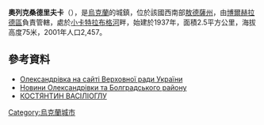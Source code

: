 {{coord|45|53|22|N|28|57|3|E|scale:30000|display=title}}

'''奧列克桑德里夫卡'''（{{lang-uk|Олександрівка}}），是[[烏克蘭|烏克蘭]]的城鎮，位於該國西南部[[敖德薩州|敖德薩州]]，由[[博爾赫拉德區|博爾赫拉德區]]負責管轄，處於[[小卡特拉布格河|小卡特拉布格河]]畔，始建於1937年，面積2.5平方公里，海拔高度75米，2001年人口2,457。

==參考資料==
* [Http://w1.c1.rada.gov.ua/pls/z7502/A005?rf7571=23972 Олександрівка на сайті Верховної ради України]{{dead link|date=2017年12月 |bot=InternetArchiveBot |fix-attempted=yes }} {{ref-uk}}
* [Http://bolgradnews.blogspot.com/ Новини Олександрівки та Болградського району] {{Wayback|url=http://bolgradnews.blogspot.com/ |date=20200808233231 }}
* [Http://gagauzy.com/konstantin-vasilioglu.html КОСТЯНТИН ВАСІЛІОГЛУ] {{Wayback|url=http://gagauzy.com/konstantin-vasilioglu.html |date=20200415144115 }}

{{Ukraine-geo-stub}}
[[Category:烏克蘭城市|Category:烏克蘭城市]]